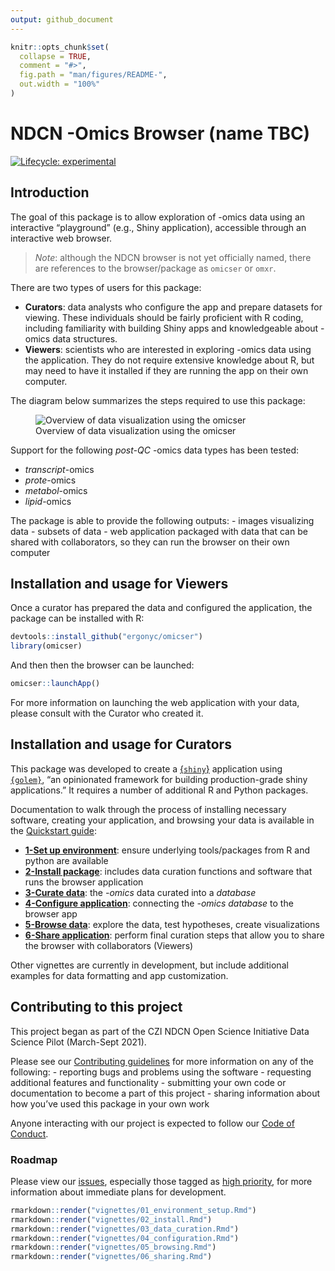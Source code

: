 ```yaml
---
output: github_document
---
```


<!-- README.md is generated from README.Rmd. Please edit that file -->

```r
knitr::opts_chunk$set(
  collapse = TRUE,
  comment = "#>",
  fig.path = "man/figures/README-",
  out.width = "100%"
)
```

# NDCN -Omics Browser (name TBC)

<!-- badges: start -->
[![Lifecycle: experimental](https://img.shields.io/badge/lifecycle-experimental-orange.svg)](https://lifecycle.r-lib.org/articles/stages.html#experimental)
<!-- badges: end -->


## Introduction

The goal of this package is to allow exploration of -omics data using
an interactive "playground" (e.g., Shiny application),
accessible through an interactive web browser.

> *Note*:  although the NDCN browser is not yet officially named, there are references to the browser/package as `omicser` or `omxr`.

There are two types of users for this package:

- **Curators**: data analysts who configure the app and prepare datasets for viewing. These individuals should be fairly proficient with R coding, including familiarity with building Shiny apps and knowledgeable about -omics data structures.
- **Viewers**: scientists who are interested in exploring -omics data using the application. They do not require extensive knowledge about R, but may need to have it installed if they are running the app on their own computer.

The diagram below summarizes the steps required to use this package:

![Overview of data visualization using the omicser](man/figures/README-omicser-overview.png)

Support for the following _post-QC_ -omics data types has been tested:

- _transcript_-omics
- _prote_-omics
- _metabol_-omics
- _lipid_-omics

The package is able to provide the following outputs:
- images visualizing data
- subsets of data
- web application packaged with data that can be shared with collaborators, so they can run the browser on their own computer

## Installation and usage for Viewers

Once a curator has prepared the data and configured the application,
the package can be installed with R:

```r
devtools::install_github("ergonyc/omicser")
library(omicser)
```

And then then the browser can be launched:

```r
omicser::launchApp()
```

For more information on launching the web application with your data,
please consult with the Curator who created it.

## Installation and usage for Curators

This package was developed to create a [{`shiny`}](https://shiny.rstudio.com/) application using  
[`{golem}`](https://github.com/ThinkR-open/golem), "an opinionated framework for building production-grade shiny applications."
It requires a number of additional R and Python packages.

Documentation to walk through the process of installing necessary software, creating your application, and browsing your data is available in the [Quickstart guide](vignettes/):

- [**1-Set up environment**](https://ergonyc.github.io/omicser/articles/01_environment_setup.html): ensure underlying tools/packages from R and python are available 
- [**2-Install package**](https://ergonyc.github.io/omicser/articles/02_install.html): includes data curation functions and software that runs the browser application
- [**3-Curate data**](https://ergonyc.github.io/omicser/articles/03_data_curation.html): the _-omics_ data curated into a _database_
- [**4-Configure application**](https://ergonyc.github.io/omicser/articles/04_configuration.html): connecting the _-omics database_ to the browser app
- [**5-Browse data**](https://ergonyc.github.io/omicser/articles/05_browsing.html): explore the data, test hypotheses, create visualizations
- [**6-Share application**](https://ergonyc.github.io/omicser/articles/06_sharing.html): perform final curation steps that allow you to share the browser with collaborators (Viewers)

Other vignettes are currently in development,
but include additional examples for data formatting and app customization.

## Contributing to this project

This project began as part of the CZI NDCN Open Science Initiative Data Science Pilot (March-Sept 2021).

Please see our [Contributing guidelines](CONTRIBUTING.md)
for more information on any of the following:
- reporting bugs and problems using the software
- requesting additional features and functionality
- submitting your own code or documentation to become a part of this project
- sharing information about how you've used this package in your own work

Anyone interacting with our project is expected to follow our [Code of Conduct](CODE_OF_CONDUCT.md).

### Roadmap

Please view our [issues](https://github.com/ergonyc/omicser/issues),
especially those tagged as [high priority](https://github.com/ergonyc/omicser/issues?q=is%3Aopen+is%3Aissue+label%3A%22high+priority%22),
for more information about immediate plans for development.

```r
rmarkdown::render("vignettes/01_environment_setup.Rmd")
rmarkdown::render("vignettes/02_install.Rmd")
rmarkdown::render("vignettes/03_data_curation.Rmd")
rmarkdown::render("vignettes/04_configuration.Rmd")
rmarkdown::render("vignettes/05_browsing.Rmd")
rmarkdown::render("vignettes/06_sharing.Rmd")
```
